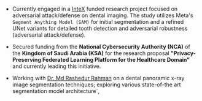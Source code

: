 - Currently engaged in a [InteX](https://www.intexlab.net/) funded research project focused on adversarial attack/defense on dental imaging. The study utilizes Meta's `Segment Anything Model (SAM)` for initial segmentation and a refined UNet variants for detailed tooth detection and adversarial robustness (adversarial attack/defense).

- Secured funding from the **National Cybersecurity Authority (NCA)** of the **Kingdom of Saudi Arabia (KSA)** for the research proposal **"Privacy-Preserving Federated Learning Platform for the Healthcare Domain"** and currently leading this initiative.

- Working with [Dr. Md Rashedur Rahman](https://www.linkedin.com/in/md-rashedur-rahman-d-eng-25b5b7145/) on a dental panoramic x-ray image segmentation techniques; exploring various state-of-the art segmentation model architecture`,
